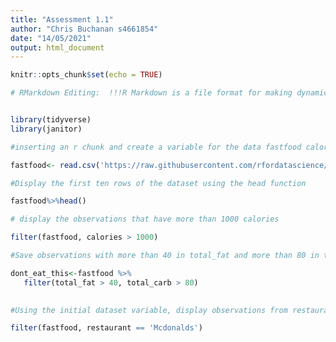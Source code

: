 ```yaml
---
title: "Assessment 1.1"
author: "Chris Buchanan s4661854"
date: "14/05/2021"
output: html_document
---
```


```r
knitr::opts_chunk$set(echo = TRUE)
```

```r
# RMarkdown Editing:  !!!R Markdown is a file format for making dynamic documents with R. An R Markdown document is written in markdown (an easy-to-write plain text format) and contains chunks of embedded R code.  Markdown is a simple formatting syntax for authoring HTML, PDF, and MS Word documents.!!!


library(tidyverse)
library(janitor)


```

```r
#inserting an r chunk and create a variable for the data fastfood calories

fastfood<- read.csv('https://raw.githubusercontent.com/rfordatascience/tidytuesday/master/data/2018/2018-09-04/fastfood_calories.csv')

```

```r
#Display the first ten rows of the dataset using the head function

fastfood%>%head()

```

```r
# display the observations that have more than 1000 calories

filter(fastfood, calories > 1000)

```

```r
#Save observations with more than 40 in total_fat and more than 80 in total_carb in a new variable called dont_eat_this

dont_eat_this<-fastfood %>%
   filter(total_fat > 40, total_carb > 80)
 


```

```r
#Using the initial dataset variable, display observations from restaurant Mcdonalds

filter(fastfood, restaurant == 'Mcdonalds')


```